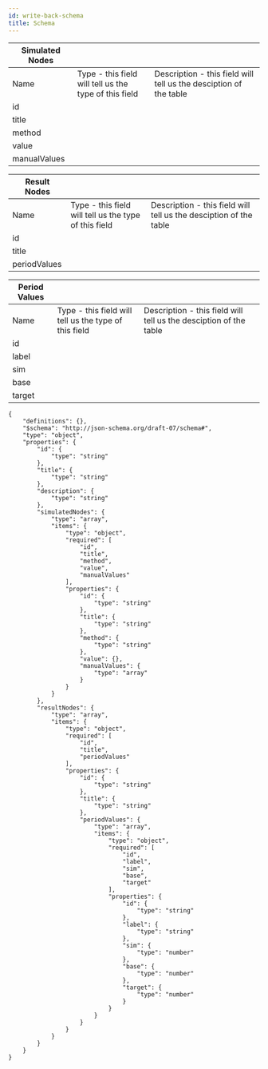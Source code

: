 ```yaml
---
id: write-back-schema
title: Schema
---
```


| Simulated Nodes |      |             | 
|-----------------|------|-------------|
| Name            | Type - this field will tell us the type of this field | Description - this field will tell us the desciption of the table | 
| id              |      |             | 
| title           |      |             | 
| method          |      |             | 
| value           |      |             | 
| manualValues    |      |             | 


| Result Nodes    |      |             | 
|-----------------|------|-------------|
| Name            | Type - this field will tell us the type of this field | Description - this field will tell us the desciption of the table | 
| id              |      |             | 
| title           |      |             | 
| periodValues    |      |             | 


| Period Values   |      |             | 
|-----------------|------|-------------|
| Name            | Type - this field will tell us the type of this field | Description - this field will tell us the desciption of the table | 
| id              |      |             | 
| label           |      |             | 
| sim             |      |             | 
| base            |      |             | 
| target          |      |             | 


```
{
    "definitions": {},
    "$schema": "http://json-schema.org/draft-07/schema#",
    "type": "object",
    "properties": {
        "id": {
            "type": "string"
        },
        "title": {
            "type": "string"
        },
        "description": {
            "type": "string"
        },
        "simulatedNodes": {
            "type": "array",
            "items": {
                "type": "object",
                "required": [
                    "id",
                    "title",
                    "method",
                    "value",
                    "manualValues"
                ],
                "properties": {
                    "id": {
                        "type": "string"
                    },
                    "title": {
                        "type": "string"
                    },
                    "method": {
                        "type": "string"
                    },
                    "value": {},
                    "manualValues": {
                        "type": "array"
                    }
                }
            }
        },
        "resultNodes": {
            "type": "array",
            "items": {
                "type": "object",
                "required": [
                    "id",
                    "title",
                    "periodValues"
                ],
                "properties": {
                    "id": {
                        "type": "string"
                    },
                    "title": {
                        "type": "string"
                    },
                    "periodValues": {
                        "type": "array",
                        "items": {
                            "type": "object",
                            "required": [
                                "id",
                                "label",
                                "sim",
                                "base",
                                "target"
                            ],
                            "properties": {
                                "id": {
                                    "type": "string"
                                },
                                "label": {
                                    "type": "string"
                                },
                                "sim": {
                                    "type": "number"
                                },
                                "base": {
                                    "type": "number"
                                },
                                "target": {
                                    "type": "number"
                                }
                            }
                        }
                    }
                }
            }
        }
    }
}
```